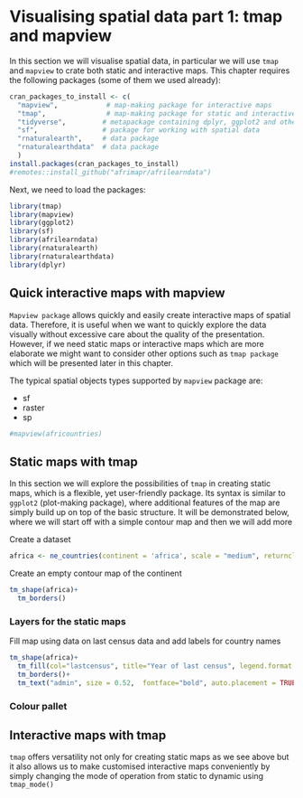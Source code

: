 # Visualising spatial data part 1: tmap and mapview {#visualising1}

In this section we will visualise spatial data, in particular we will use `tmap` and `mapview` to crate both static and interactive maps. This chapter requires the following packages (some of them we used already):

```r
cran_packages_to_install <- c(
  "mapview",            # map-making package for interactive maps
  "tmap",               # map-making package for static and interactive maps
  "tidyverse",         # metapackage containing dplyr, ggplot2 and other packages
  "sf",                # package for working with spatial data
  "rnaturalearth",     # data package
  "rnaturalearthdata"  # data package
  )
install.packages(cran_packages_to_install)
#remotes::install_github("afrimapr/afrilearndata")
```

Next, we need to load the packages:

```r
library(tmap)
library(mapview)
library(ggplot2)
library(sf)
library(afrilearndata)
library(rnaturalearth)
library(rnaturalearthdata)
library(dplyr)
```

## Quick interactive maps with mapview
`Mapview package` allows quickly and easily create interactive maps of spatial data. Therefore, it is useful when we want to quickly explore the data visually without excessive care about the quality of the presentation. However, if we need static maps or interactive maps which are more elaborate we might want to consider other options such as `tmap package` which will be presented later in this chapter.<br/>

The typical spatial objects types supported by `mapview` package are: 

- sf
- raster
- sp


```r
#mapview(africountries)
```

## Static maps with tmap
In this section we will explore the possibilities of `tmap` in creating static maps, which is a flexible, yet user-friendly package. Its syntax is similar to `ggplot2` (plot-making package), where additional features of the map are simply build up on top of the basic structure. It will be demonstrated below, where we will start off with a simple contour map and then we will add more 


Create a dataset
```r
africa <- ne_countries(continent = 'africa', scale = "medium", returnclass = "sf")
```

Create an empty contour map of the continent

```r
tm_shape(africa)+
  tm_borders()
```

### Layers for the static maps

Fill map using data on last census data and add labels for country names

```r
tm_shape(africa)+
  tm_fill(col="lastcensus", title="Year of last census", legend.format = list(format="s"))+
  tm_borders()+
  tm_text("admin", size = 0.52,  fontface="bold", auto.placement = TRUE)

```

### Colour pallet

## Interactive maps with tmap

`tmap` offers versatility not only for creating static maps as we see above but it also allows us to make customised interactive maps conveniently by simply changing the mode of operation from static to dynamic using `tmap_mode()`

